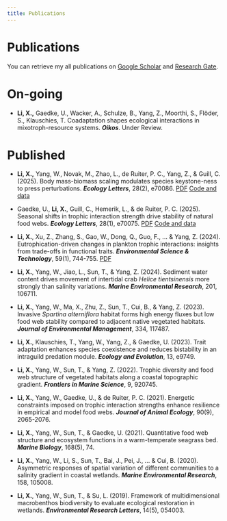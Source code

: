 ```yaml
---
title: Publications
---
```


# Publications

You can retrieve my all publications on [Google Scholar](https://scholar.google.com/citations?user=djmP82AAAAAJ&hl=en&inst=12733411405069140160&authuser=1) and [Research Gate](https://www.researchgate.net/profile/Xiaoxiao-Li-13?ev=hdr_xprf).

# On-going

-   **Li, X.,** Gaedke, U., Wacker, A., Schulze, B., Yang, Z., Moorthi, S., Flöder, S., Klauschies, T. Coadaptation shapes ecological interactions in mixotroph-resource systems. ***Oikos***. Under Review.

# Published

-   **Li, X.,** Yang, W., Novak, M., Zhao, L., de Ruiter, P. C., Yang, Z., & Guill, C. (2025). Body mass-biomass scaling modulates species keystone-ness to press perturbations. ***Ecology Letters***, 28(2), e70086. [PDF](https://doi.org/10.1111/ele.70086) [Code and data](https://figshare.com/articles/dataset/_b_Body_mass_b_b_b_b_biomass_scaling_modulates_species_keystone-ness_to_press_perturbations_b_/26061349/2)

-   Gaedke, U., **Li, X.**, Guill, C., Hemerik, L., & de Ruiter, P. C. (2025). Seasonal shifts in trophic interaction strength drive stability of natural food webs. ***Ecology Letters***, 28(1), e70075. [PDF](https://doi.org/10.1111/ele.70075) [Code and data](https://datadryad.org/landing/show?id=doi%3A10.5061%2Fdryad.pnvx0k6xx)

-   **Li, X.**, Xu, Z., Zhang, S., Gao, W., Dong, Q., Guo, F., \... & Yang, Z. (2024). Eutrophication-driven changes in plankton trophic interactions: insights from trade-offs in functional traits. ***Environmental Science & Technology***, 59(1), 744-755. [PDF](https://doi.org/10.1021/acs.est.4c08067)

-   **Li, X.**, Yang, W., Jiao, L., Sun, T., & Yang, Z. (2024). Sediment water content drives movement of intertidal crab *Helice tientsinensis* more strongly than salinity variations. ***Marine Environmental Research***, 201, 106711.

-   **Li, X.**, Yang, W., Ma, X., Zhu, Z., Sun, T., Cui, B., & Yang, Z. (2023). Invasive *Spartina alterniflora* habitat forms high energy fluxes but low food web stability compared to adjacent native vegetated habitats. ***Journal of Environmental Management***, 334, 117487.

-   **Li, X.**, Klauschies, T., Yang, W., Yang, Z., & Gaedke, U. (2023). Trait adaptation enhances species coexistence and reduces bistability in an intraguild predation module. ***Ecology and Evolution***, 13, e9749.

-   **Li, X.**, Yang, W., Sun, T., & Yang, Z. (2022). Trophic diversity and food web structure of vegetated habitats along a coastal topographic gradient. ***Frontiers in Marine Science***, 9, 920745.

-   **Li, X.**, Yang, W., Gaedke, U., & de Ruiter, P. C. (2021). Energetic constraints imposed on trophic interaction strengths enhance resilience in empirical and model food webs. ***Journal of Animal Ecology***, 90(9), 2065-2076.

-   **Li, X.**, Yang, W., Sun, T., & Gaedke, U. (2021). Quantitative food web structure and ecosystem functions in a warm-temperate seagrass bed. ***Marine Biology***, 168(5), 74.

-   **Li, X.**, Yang, W., Li, S., Sun, T., Bai, J., Pei, J., \... & Cui, B. (2020). Asymmetric responses of spatial variation of different communities to a salinity gradient in coastal wetlands. ***Marine Environmental Research***, 158, 105008.

-   **Li, X.**, Yang, W., Sun, T., & Su, L. (2019). Framework of multidimensional macrobenthos biodiversity to evaluate ecological restoration in wetlands. ***Environmental Research Letters***, 14(5), 054003.
